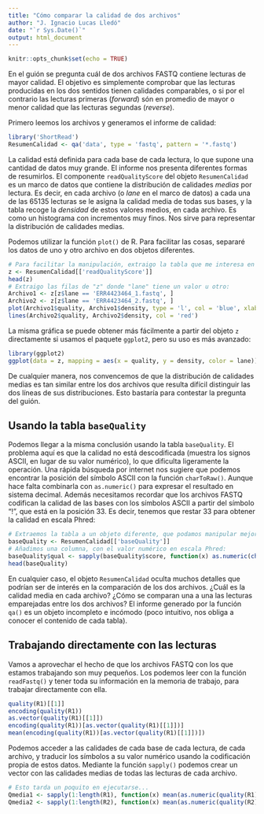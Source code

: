```yaml
---
title: "Cómo comparar la calidad de dos archivos"
author: "J. Ignacio Lucas Lledó"
date: "`r Sys.Date()`"
output: html_document
---
```


```r
knitr::opts_chunk$set(echo = TRUE)
```

En el guión se pregunta cuál de dos archivos FASTQ contiene lecturas de mayor calidad.
El objetivo es simplemente comprobar que las lecturas producidas en los dos sentidos
tienen calidades comparables, o si por el contrario las lecturas primeras (*forward*)
són en promedio de mayor o menor calidad que las lecturas segundas (*reverse*).

Primero leemos los archivos y generamos el informe de calidad:

```r
library('ShortRead')
ResumenCalidad <- qa('data', type = 'fastq', pattern = '*.fastq')
```

La calidad está definida para cada base de cada lectura, lo que supone una cantidad de
datos muy grande. El informe nos presenta diferentes formas de resumirlos. El componente
`readQualityScore` del objeto `ResumenCalidad` es un marco de datos que contiene la distribución
de calidades *medias* por lectura. Es decir, en cada archivo (o *lane* en el marco de datos)
a cada una de las 65135 lecturas se le asigna la calidad media de todas sus bases, y la tabla
recoge la *densidad* de estos valores medios, en cada archivo. Es como un histograma con incrementos
muy finos. Nos sirve para representar la distribución de calidades medias.

Podemos utilizar la función `plot()` de R. Para facilitar las cosas, separaré los datos de uno
y otro archivo en dos objetos diferentes.

```r
# Para facilitar la manipulación, extraigo la tabla que me interesa en un objeto indpendiente:
z <- ResumenCalidad[['readQualityScore']] 
head(z)
# Extraigo las filas de "z" donde "lane" tiene un valor u otro:
Archivo1 <- z[z$lane == 'ERR4423464_1.fastq', ]
Archivo2 <- z[z$lane == 'ERR4423464_2.fastq', ]
plot(Archivo1$quality, Archivo1$density, type = 'l', col = 'blue', xlab = 'Calidad', ylab = 'Densidad')
lines(Archivo2$quality, Archivo2$density, col = 'red')
```

La misma gráfica se puede obtener más fácilmente a partir del objeto `z` directamente si usamos
el paquete `ggplot2`, pero su uso es más avanzado:

```r
library(ggplot2)
ggplot(data = z, mapping = aes(x = quality, y = density, color = lane)) + geom_line()
```

De cualquier manera, nos convencemos de que la distribución de calidades medias es tan similar
entre los dos archivos que resulta difícil distinguir las dos líneas de sus distribuciones. Esto
bastaría para contestar la pregunta del guión.

## Usando la tabla `baseQuality`
Podemos llegar a la misma conclusión
usando la tabla `baseQuality`. El problema aquí es que la calidad no está descodificada
(muestra los signos ASCII, en lugar de su valor numérico), lo que dificulta ligeramente
la operación. Una rápida búsqueda por internet nos sugiere que podemos encontrar la posición
del símbolo ASCII con la función `charToRaw()`. Aunque hace falta combinarla con `as.numeric()`
para expresar el resultado en sistema decimal. Además necesitamos recordar que los archivos
FASTQ codifican la calidad de las bases con los símbolos ASCII a partir del símbolo "!", que
está en la posición 33. Es decir, tenemos que restar 33 para obtener la calidad en escala Phred:

```r
# Extraemos la tabla a un objeto diferente, que podamos manipular mejor.
baseQuality <- ResumenCalidad[['baseQuality']]
# Añadimos una columna, con el valor numérico en escala Phred:
baseQuality$qual <- sapply(baseQuality$score, function(x) as.numeric(charToRaw(x))) - 33
head(baseQuality)
```




En cualquier caso, el objeto `ResumenCalidad` oculta muchos detalles que podrían ser de interés en
la comparación de los dos archivos. ¿Cuál es la calidad media en cada archivo? ¿Cómo se
comparan una a una las lecturas emparejadas entre los dos archivos? El informe generado por la
función `qa()` es un objeto incompleto e incómodo (poco intuitivo, nos obliga a conocer el
contenido de cada tabla).

## Trabajando directamente con las lecturas
Vamos a aprovechar el hecho de que los archivos FASTQ con los que estamos trabajando son muy
pequeños. Los podemos leer con la función `readFastq()` y tener toda su información en la memoria
de trabajo, para trabajar directamente con ella.

```r


quality(R1)[[1]]
encoding(quality(R1))
as.vector(quality(R1)[[1]])
encoding(quality(R1))[as.vector(quality(R1)[[1]])]
mean(encoding(quality(R1))[as.vector(quality(R1)[[1]])])
```

Podemos acceder a las calidades de cada base de cada lectura, de cada archivo, y traducir los símbolos
a su valor numérico usando la codificación propia de estos datos. Mediante la función `sapply()` podemos
crear un vector con las calidades medias de todas las lecturas de cada archivo.

```r
# Esto tarda un poquito en ejecutarse...
Qmedia1 <- sapply(1:length(R1), function(x) mean(as.numeric(quality(R1)[[x]]) - 33))
Qmedia2 <- sapply(1:length(R2), function(x) mean(as.numeric(quality(R2)[[x]]) - 33))
```






